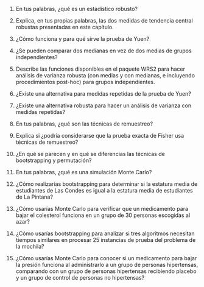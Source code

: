 1. En tus palabras, ¿qué es un estadístico robusto? 

2. Explica, en tus propias palabras, las dos medidas de tendencia central robustas presentadas en este capítulo.

3. ¿Cómo funciona y para qué sirve la prueba de Yuen? 


4. ¿Se pueden comparar dos medianas en vez de dos medias de grupos independientes? 

5. Describe las funciones disponibles en el paquete WRS2 para hacer análisis de varianza robusta (con medias y con medianas, e incluyendo procedimientos post-hoc) para grupos independientes.

6. ¿Existe una alternativa para medidas repetidas de la prueba de Yuen? 

7. ¿Existe una alternativa robusta para hacer un análisis de varianza con medidas repetidas? 

8. En tus palabras, ¿qué son las técnicas de remuestreo? 

9. Explica si ¿podría considerarse que la prueba exacta de Fisher usa técnicas de remuestreo?

10. ¿En qué se parecen y en qué se diferencias las técnicas de bootstrapping y permutación? 

11. En tus palabras, ¿qué es una simulación Monte Carlo? 

12. ¿Cómo realizarías bootstrapping para determinar si la estatura media de estudiantes de Las Condes es igual a la estatura media de estudiantes de La Pintana?

13. ¿Cómo usarías Monte Carlo para verificar que un medicamento para bajar el colesterol funciona en un grupo de 30 personas escogidas al azar?

14. ¿Cómo usarías bootstrapping para analizar si tres algoritmos necesitan tiempos similares en procesar 25 instancias de prueba del problema de la mochila?

15. ¿Cómo usarías Monte Carlo para conocer si un medicamento para bajar la presión funciona al administrarlo a un grupo de personas hipertensas, comparando con un grupo de personas hipertensas recibiendo
placebo y un grupo de control de personas no hipertensas?